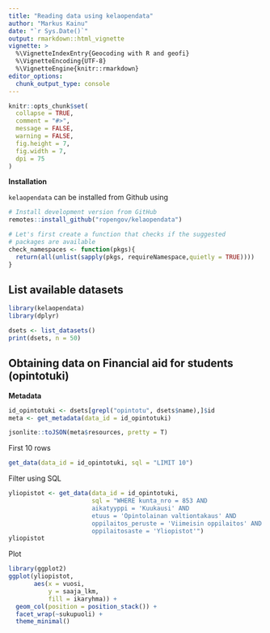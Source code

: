 ```yaml
---
title: "Reading data using kelaopendata"
author: "Markus Kainu"
date: "`r Sys.Date()`"
output: rmarkdown::html_vignette
vignette: >
  %\VignetteIndexEntry{Geocoding with R and geofi}
  %\VignetteEncoding{UTF-8}
  %\VignetteEngine{knitr::rmarkdown}
editor_options: 
  chunk_output_type: console
---
```


```r
knitr::opts_chunk$set(
  collapse = TRUE,
  comment = "#>",
  message = FALSE, 
  warning = FALSE,
  fig.height = 7,  
  fig.width = 7,
  dpi = 75
)
```


**Installation**

`kelaopendata` can be installed from Github using

```r
# Install development version from GitHub
remotes::install_github("ropengov/kelaopendata")
```

```r
# Let's first create a function that checks if the suggested 
# packages are available
check_namespaces <- function(pkgs){
  return(all(unlist(sapply(pkgs, requireNamespace,quietly = TRUE))))
}
```

## List available datasets

```r
library(kelaopendata)
library(dplyr)

dsets <- list_datasets()
print(dsets, n = 50)
```

## Obtaining data on Financial aid for students (opintotuki)

**Metadata**

```r
id_opintotuki <- dsets[grepl("opintotu", dsets$name),]$id
meta <- get_metadata(data_id = id_opintotuki)

jsonlite::toJSON(meta$resources, pretty = T)
```

First 10 rows

```r
get_data(data_id = id_opintotuki, sql = "LIMIT 10")
```

Filter using SQL

```r
yliopistot <- get_data(data_id = id_opintotuki, 
                       sql = "WHERE kunta_nro = 853 AND 
                       aikatyyppi = 'Kuukausi' AND 
                       etuus = 'Opintolainan valtiontakaus' AND 
                       oppilaitos_peruste = 'Viimeisin oppilaitos' AND 
                       oppilaitosaste = 'Yliopistot'")
yliopistot
```

Plot

```r
library(ggplot2)
ggplot(yliopistot, 
       aes(x = vuosi, 
           y = saaja_lkm, 
           fill = ikaryhma)) + 
  geom_col(position = position_stack()) + 
  facet_wrap(~sukupuoli) + 
  theme_minimal()
```

